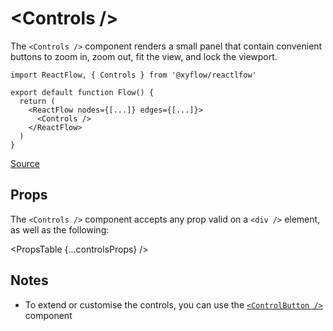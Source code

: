 
# &lt;Controls />

The `<Controls />` component renders a small panel that contain convenient
buttons to zoom in, zoom out, fit the view, and lock the viewport.

```tsx
import ReactFlow, { Controls } from '@xyflow/reactlfow'

export default function Flow() {
  return (
    <ReactFlow nodes={[...]} edges={[...]}>
      <Controls />
    </ReactFlow>
  )
}
```

[Source](https://github.come/xyflow/xyflow/a/link/to/the/component)

## Props

The `<Controls />` component accepts any prop valid on a `<div />` element, as
well as the following:

<PropsTable {...controlsProps} />

## Notes

- To extend or customise the controls, you can use the [`<ControlButton />`](./ControlButton)
  component
